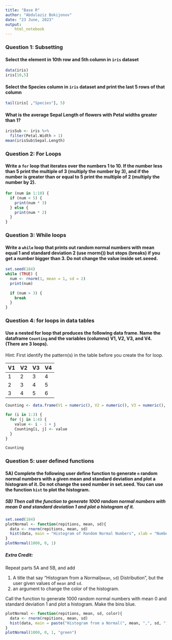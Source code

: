 ```yaml
---
title: "Base R"
author: "Abdulaziz Bokijonov"
date: "23 June, 2023"
output: 
    html_notebook
---
```


### Question 1: Subsetting

#### Select the element in 10th row and 5th column in `iris` dataset

```r
data(iris)
iris[10,5]
```


#### Select the Species column in `iris` dataset and print the last 5 rows of that column
```r
tail(iris[ ,"Species"], 5)
```


#### What is the average Sepal Length of flowers with Petal widths greater than 1? 

```r
irisSub <- iris %>%
  filter(Petal.Width > 1)
mean(irisSub$Sepal.Length)

```

### Question 2: For Loops

#### Write a `for` loop that iterates over the numbers 1 to 10. If the number less than 5 print the multiple of 3 (multiply the number by 3), and if the number is greater than or equal to 5 print the multiple of 2 (multiply the number by 2). 

```r
for (num in 1:10) {
  if (num < 5) {
    print(num * 3)
  } else {
    print(num * 2)
  }
}

```

### Question 3: While loops

#### Write a `while` loop that prints out random normal numbers with mean equal 1 and standard deviation 2 (use rnorm()) but stops (breaks) if you get a number bigger than 3. Do not change the value inside set.seeed.
```r
set.seed(184)
while (TRUE) {
  num <- rnorm(1, mean = 1, sd = 2)
  print(num)
  
  if (num > 3) {
    break
  }
}
```

### Question 4: for loops in data tables

#### Use a nested for loop that produces the following data frame. Name the dataframe  `Counting` and the variables (columns)  V1, V2, V3, and V4.  (There are 3 loops). 

Hint: First identify the pattern(s) in the table before you create the for loop.

| V1 | V2 | V3 | V4 |  
|:-- |:-- |:-- |:-- |
| 1 | 2 | 3 | 4 |  
| 2 | 3 | 4 | 5 |  
| 3 | 4 | 5 | 6 |  

```r
Counting <- data.frame(V1 = numeric(), V2 = numeric(), V3 = numeric(), V4 = numeric())

for (i in 1:3) {
  for (j in 1:4) {
    value <- i - 1 + j
    Counting[i, j] <- value
  }
}

Counting
```

### Question 5: user defined functions

#### 5A) Complete the following user define function to generate `n` random normal numbers with a given mean and standard deviation and plot a histogram of it. Do not change  the seed number in set.seed. You can use the function `hist` to plot the histogram.  

##### 5B) Then call the function to generate 1000 random normal numbers with mean 0 and standard deviation 1 and plot a histogram of it.

```r
set.seed(184)
plotNormal <- function(repitions, mean, sd){
  data <- rnorm(repitions, mean, sd)
  hist(data, main = "Histogram of Random Normal Numbers", xlab = "Numbers")
}
plotNormal(1000, 0, 1)

```

##### Extra Credit: 

Repeat parts 5A and 5B, and add 

1. A title that say "Histogram from a Normal(`mean`, `sd`) Distribution", but the user given values of `mean` and `sd`.
2. an argument to change the color of the histogram.  

Call the function to generate 1000 random normal numbers with mean 0 and standard deviation 1 and plot a histogram. Make the bins blue.

```r
plotNormal <- function(repitions, mean, sd, color){
  data <- rnorm(repitions, mean, sd)
  hist(data, main = paste("Histogram from a Normal(", mean, ",", sd, ") Distribution"), xlab = "Numbers", col = color)
}
plotNormal(1000, 0, 1, "green")


```
